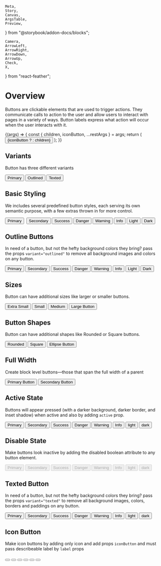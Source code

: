     Meta,
    Story,
    Canvas,
    ArgsTable,
    Preview,
} from "@storybook/addon-docs/blocks";

    Camera,
    ArrowLeft,
    ArrowRight,
    ArrowDown,
    ArrowUp,
    Check,
    X,
} from "react-feather";

<Meta title="UI/Buttons" component={Button} />

# Overview

Buttons are clickable elements that are used to trigger actions. They communicate calls to action to the user and allow users to interact with pages in a variety of ways. Button labels express what action will occur when the user interacts with it.

<Canvas>
    <Story
        name="Button Controls"
        argTypes={{
            type: {
                control: {
                    type: `select`,
                    options: ["button", "submit", "reset"],
                },
            },
            variant: {
                control: {
                    type: `select`,
                    options: ["contained", "outlined", "texted"],
                },
            },
            color: {
                control: {
                    type: `select`,
                    options: [
                        "primary",
                        "secondary",
                        "success",
                        "danger",
                        "warning",
                        "info",
                        "light",
                        "dark",
                        "white",
                    ],
                },
            },
            size: {
                control: {
                    type: `select`,
                    options: ["xs", "sm", "md", "lg"],
                },
            },
            shape: {
                control: {
                    type: `select`,
                    options: ["rounded", "square", "ellipse"],
                },
            },
            fullwidth: {
                control: {
                    type: `boolean`,
                },
            },
            active: {
                control: {
                    type: `boolean`,
                },
            },
            disabled: {
                control: {
                    type: `boolean`,
                },
            },
            iconButton: {
                control: {
                    type: `boolean`,
                },
            },
            hasIcon: {
                control: {
                    type: `boolean`,
                },
            },
            label: {
                control: {
                    type: `text`,
                },
            },
            className: {
                control: {
                    type: `text`,
                },
            },
        }}
        args={{
            type: `button`,
            variant: `contained`,
            color: `primary`,
            size: `md`,
            shape: `rounded`,
            children: `Button`,
        }}
    >
        {(args) => {
            const { children, iconButton, ...restArgs } = args;
            return (
                <Button {...restArgs}>
                    {iconButton ? <Camera size="24" /> : children}
                </Button>
            );
        }}
    </Story>
</Canvas>

<ArgsTable of={Button} story="Button Controls" />

## Variants

Button has three different variants

<Preview withToolbar>
    <Story name="Variant">
        <Button variant="contained" color="primary">
            Primary
        </Button>
        <Button variant="outlined" color="primary">
            Outlined
        </Button>
        <Button variant="texted" color="primary">
            Texted
        </Button>
    </Story>
</Preview>

## Basic Styling

We includes several predefined button styles, each serving its own semantic purpose, with a few extras thrown in for more control.

<Preview withToolbar>
    <Story name="Color">
        <Button color="primary">Primary</Button>&nbsp;
        <Button color="secondary">Secondary</Button>
        <Button color="success">Success</Button>
        <Button color="danger">Danger</Button>
        <Button color="warning">Warning</Button>
        <Button color="info">Info</Button>
        <Button color="light">Light</Button>
        <Button color="dark">Dark</Button>
    </Story>
</Preview>

## Outline Buttons

In need of a button, but not the hefty background colors they bring? pass the props `variant="outlined"` to remove all background images and colors on any button.

<Preview withToolbar>
    <Story name="Outlined">
        <Button color="primary" variant="outlined">
            Primary
        </Button>
        <Button color="secondary" variant="outlined">
            Secondary
        </Button>
        <Button color="success" variant="outlined">
            Success
        </Button>
        <Button color="danger" variant="outlined">
            Danger
        </Button>
        <Button color="warning" variant="outlined">
            Warning
        </Button>
        <Button color="info" variant="outlined">
            Info
        </Button>
        <Button color="light" variant="outlined">
            Light
        </Button>
        <Button color="dark" variant="outlined">
            Dark
        </Button>
    </Story>
</Preview>

## Sizes

Button can have additional sizes like larger or smaller buttons.

<Preview withToolbar>
    <Story name="Size">
        <Button color="primary" size="xs">
            Extra Small
        </Button>
        <Button color="primary" size="sm">
            Small
        </Button>
        <Button color="primary" size="md">
            Medium
        </Button>
        <Button color="primary" size="lg">
            Large Button
        </Button>
    </Story>
</Preview>

## Button Shapes

Button can have additional shapes like Rounded or Square buttons.

<Preview withToolbar>
    <Story name="Shape">
        <Button color="primary" shape="rounded">
            Rounded
        </Button>
        <Button color="primary" shape="square">
            Square
        </Button>
        <Button color="primary" shape="ellipse">
            Ellipse Button
        </Button>
    </Story>
</Preview>

## Full Width

Create block level buttons—those that span the full width of a parent

<Preview withToolbar>
    <Story name="Full Width">
        <Button color="primary" fullwidth>
            Primary Button
        </Button>
        <Button color="secondary" fullwidth>
            Secondary Button
        </Button>
    </Story>
</Preview>

## Active State

Buttons will appear pressed (with a darker background, darker border, and inset shadow) when active and also by adding `active` prop.

<Preview withToolbar>
    <Story name="Active State">
        <Button color="primary" active>
            Primary
        </Button>
        <Button color="secondary" active>
            Secondary
        </Button>
        <Button color="success" active>
            Success
        </Button>
        <Button color="danger" active>
            Danger
        </Button>
        <Button color="warning" active>
            Warning
        </Button>
        <Button color="info" active>
            Info
        </Button>
        <Button color="light" active>
            light
        </Button>
        <Button color="dark" active>
            dark
        </Button>
    </Story>
</Preview>

## Disable State

Make buttons look inactive by adding the disabled boolean attribute to any button element.

<Preview withToolbar>
    <Story name="Disabled State">
        <Button color="primary" disabled>
            Primary
        </Button>
        <Button color="secondary" disabled>
            Secondary
        </Button>
        <Button color="success" disabled>
            Success
        </Button>
        <Button color="danger" disabled>
            Danger
        </Button>
        <Button color="warning" disabled>
            Warning
        </Button>
        <Button color="info" disabled>
            Info
        </Button>
        <Button color="light" disabled>
            light
        </Button>
        <Button color="dark" disabled>
            dark
        </Button>
    </Story>
</Preview>

## Texted Button

In need of a button, but not the hefty background colors they bring? pass the props `variant="texted"` to remove all background images, colors, borders and paddings on any button.

<Preview withToolbar>
    <Story name="Texted Button">
        <Button color="primary" variant="texted">
            Primary
        </Button>
        <Button color="secondary" variant="texted">
            Secondary
        </Button>
        <Button color="success" variant="texted">
            Success
        </Button>
        <Button color="danger" variant="texted">
            Danger
        </Button>
        <Button color="warning" variant="texted">
            Warning
        </Button>
        <Button color="info" variant="texted">
            Info
        </Button>
        <Button color="light" variant="texted">
            light
        </Button>
        <Button color="dark" variant="texted">
            dark
        </Button>
    </Story>
</Preview>

## Icon Button

Make icon buttons by adding only icon and add props `iconButton` and must pass describeable label by `label` props

<Preview withToolbar>
    <Story name="Icon Buttons">
        <Button color="primary" iconButton size="xs" label="XS Icon">
            <ArrowLeft size="16" />
        </Button>
        <Button color="secondary" iconButton size="sm" label="SM Icon">
            <ArrowRight size="20" />
        </Button>
        <Button color="success" iconButton size="md" label="MD Icon">
            <Check size="24" />
        </Button>
        <Button color="danger" iconButton size="lg" label="LG Icon">
            <X size="30" />
        </Button>
        <Button
            color="warning"
            iconButton
            variant="outlined"
            label="Warning Icon"
        >
            <ArrowDown size="20" />
        </Button>
        <Button color="info" variant="texted" label="Texted Icon">
            <ArrowUp size="20" />
        </Button>
    </Story>
</Preview>

